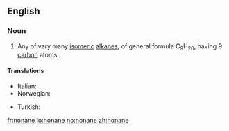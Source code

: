 ==English==

===Noun===
{{en-noun}}

# {{organic compound}} Any of vary many [[isomeric]] [[alkane]]s, of general formula C<sub>9</sub>H<sub>20</sub>, having 9 [[carbon]] atoms.

====Translations====
{{trans-top|nonane}}
* Italian: {{t+|it|nonano|m}}
* Norwegian: {{t-|no|nonan|n}}
{{trans-mid}}
* Turkish: {{t-|tr|nonan}}
{{trans-bottom}}

[[fr:nonane]]
[[io:nonane]]
[[no:nonane]]
[[zh:nonane]]
